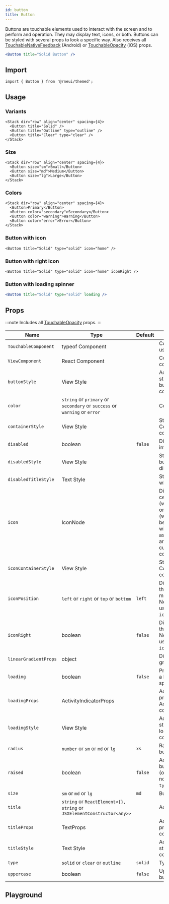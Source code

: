 ```yaml
---
id: button
title: Button
---
```



Buttons are touchable elements used to interact with the screen and to perform and operation.
They may display text, icons, or both. Buttons can be styled with several props to look a specific way.
Also receives all [TouchableNativeFeedback](http://reactnative.dev/docs/touchablenativefeedback.html#props) (Android) or [TouchableOpacity](http://reactnative.dev/docs/touchableopacity.html#props) (iOS) props.

```jsx
<Button title="Solid Button" />
```

## Import

```tsx
import { Button } from '@rneui/themed';
```

## Usage

### Variants

```tsx live
<Stack dir="row" align="center" spacing={4}>
  <Button title="Solid" />
  <Button title="Outline" type="outline" />
  <Button title="Clear" type="clear" />
</Stack>
```

### Size

```tsx live
<Stack dir="row" align="center" spacing={4}>
  <Button size="sm">Small</Button>
  <Button size="md">Medium</Button>
  <Button size="lg">Large</Button>
</Stack>
```

### Colors

```tsx live
<Stack dir="row" align="center" spacing={4}>
  <Button>Primary</Button>
  <Button color="secondary">Secondary</Button>
  <Button color="warning">Warning</Button>
  <Button color="error">Error</Button>
</Stack>
```

### Button with icon

```tsx live
<Button title="Solid" type="solid" icon="home" />
```

### Button with right icon

```tsx live
<Button title="Solid" type="solid" icon="home" iconRight />
```

### Button with loading spinner

```jsx live
<Button title="Solid" type="solid" loading />
```

<Usage />

## Props

:::note
Includes all [TouchableOpacity](https://reactnative.dev/docs/touchableopacity#props) props.
:::

<div class='table-responsive'>

| Name                  | Type                                                                      | Default | Description                                                                                                                                              |
| --------------------- | ------------------------------------------------------------------------- | ------- | -------------------------------------------------------------------------------------------------------------------------------------------------------- |
| `TouchableComponent`  | typeof Component                                                          |         | Component for user interaction.                                                                                                                          |
| `ViewComponent`       | React Component                                                           |         | Component for container.                                                                                                                                 |
| `buttonStyle`         | View Style                                                                |         | Add additional styling for button component.                                                                                                             |
| `color`               | `string` or `primary` or `secondary` or `success` or `warning` or `error` |         | Color of button.                                                                                                                                         |
| `containerStyle`      | View Style                                                                |         | Styling for Component container.                                                                                                                         |
| `disabled`            | boolean                                                                   | `false` | Disables user interaction.                                                                                                                               |
| `disabledStyle`       | View Style                                                                |         | Style of the button when disabled.                                                                                                                       |
| `disabledTitleStyle`  | Text Style                                                                |         | Style of the title when disabled.                                                                                                                        |
| `icon`                | IconNode                                                                  |         | Displays a centered icon (when no title) or to the left (with text). (Can be used along with iconRight as well). Can be an object or a custom component. |
| `iconContainerStyle`  | View Style                                                                |         | Styling for Icon Component container.                                                                                                                    |
| `iconPosition`        | `left` or `right` or `top` or `bottom`                                    | `left`  | Displays Icon to the position mentioned. Needs to be used along with `icon` prop.                                                                        |
| `iconRight`           | boolean                                                                   | `false` | Displays Icon to the right of title. Needs to be used along with `icon` prop.                                                                            |
| `linearGradientProps` | object                                                                    |         | Displays a linear gradient.                                                                                                                              |
| `loading`             | boolean                                                                   | `false` | Prop to display a loading spinner.                                                                                                                       |
| `loadingProps`        | ActivityIndicatorProps                                                    |         | Add additional props for ActivityIndicator component.                                                                                                    |
| `loadingStyle`        | View Style                                                                |         | Add additional styling for loading component.                                                                                                            |
| `radius`              | `number` or `sm` or `md` or `lg`                                          | `xs`    | Radius of button.                                                                                                                                        |
| `raised`              | boolean                                                                   | `false` | Add raised button styling (optional). Has no effect if `type="clear"`.                                                                                   |
| `size`                | `sm` or `md` or `lg`                                                      | `md`    | Button size.                                                                                                                                             |
| `title`               | `string` or `ReactElement<{}, string` or `JSXElementConstructor<any>>`    |         | Add button title.                                                                                                                                        |
| `titleProps`          | TextProps                                                                 |         | Add additional props for Text component.                                                                                                                 |
| `titleStyle`          | Text Style                                                                |         | Add additional styling for title component.                                                                                                              |
| `type`                | `solid` or `clear` or `outline`                                           | `solid` | Type of button.                                                                                                                                          |
| `uppercase`           | boolean                                                                   | `false` | Uppercase button title.                                                                                                                                  |

</div>

## Playground

<Play />
